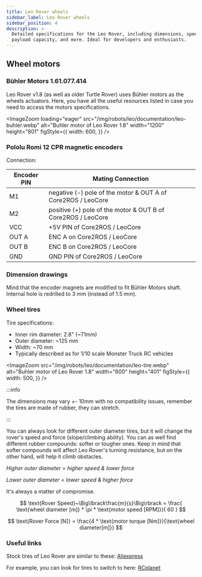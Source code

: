 ```yaml
---
title: Leo Rover wheels
sidebar_label: Leo Rover wheels
sidebar_position: 4
description: >
  Detailed specifications for the Leo Rover, including dimensions, speed,
  payload capacity, and more. Ideal for developers and enthusiasts.
---
```


## Wheel motors

### Bühler Motors 1.61.077.414

Leo Rover v1.8 (as well as older Turtle Rover) uses Bühler motors as the wheels
actuators. Here, you have all the useful resources listed in case you need to
access the motors specifications.

<ImageZoom
  loading="eager"
  src="/img/robots/leo/documentation/leo-buhler.webp"
  alt="Buhler motor of Leo Rover 1.8"
  width="1200"
  height="801"
  figStyle={{
    width: 600,
  }}
/>

<LinkButton
  url="http://www.mobot.pl/download/1_61_077_4xx_en.pdf"
  title="1.61.077.411 motor specification - mobot.pl"
/>

<LinkButton
  url="http://www.buehler-motor.pl/download/1_61_077_xxx_1.stp"
  title="1.61.077.411 motor CAD model - buehler-motor.pl"
/>

### Pololu Romi 12 CPR magnetic encoders

Connection:

| Encoder PIN | Mating Connection                                            |
| ----------- | ------------------------------------------------------------ |
| M1          | negative (-) pole of the motor & OUT A of Core2ROS / LeoCore |
| M2          | positive (+) pole of the motor & OUT B of Core2ROS / LeoCore |
| VCC         | +5V PIN of Core2ROS / LeoCore                                |
| OUT A       | ENC A on Core2ROS / LeoCore                                  |
| OUT B       | ENC B on Core2ROS / LeoCore                                  |
| GND         | GND PIN of Core2ROS / LeoCore                                |

### Dimension drawings

Mind that the encoder magnets are modified to fit Bühler Motors shaft. Internal
hole is redrilled to 3 mm (instead of 1.5 mm).

<LinkButton
  url="https://www.pololu.com/file/0J1210/romi-encoder-dimension-diagram.pdf"
  title="Romi 12 CPR encoder drawings - pololu.com"
/>

<LinkButton
  url="https://www.pololu.com/product/3542/resources"
  title="Romi 12 CPR encoder CAD model - pololu.com"
/>

### Wheel tires

Tire specifications:

- Inner rim diameter: 2.8" (~71mm)
- Outer diameter: ~125 mm
- Width: ~70 mm
- Typically described as for 1/10 scale Monster Truck RC vehicles

<ImageZoom
  src="/img/robots/leo/documentation/leo-tire.webp"
  alt="Buhler motor of Leo Rover 1.8"
  width="600"
  height="401"
  figStyle={{
    width: 500,
  }}
/>

:::info

The dimensions may vary +- 10mm with no compatibility issues, remember the tires
are made of rubber, they can stretch.

:::

You can always look for different outer diameter tires, but it will change the
rover's speed and force (slope/climbing ability). You can as well find different
rubber compounds: softer or tougher ones. Keep in mind that softer compounds
will affect Leo Rover's turning resistance, but on the other hand, will help it
climb obstacles.

_Higher outer diameter = higher speed & lower force_

_Lower outer diameter = lower speed & higher force_

It's always a matter of compromise.

$$
\text{Rover Speed}~\Big\lbrack\frac{m}{s}\Big\rbrack = \frac{ \text{wheel diameter [m]} * \pi * \text{motor speed [RPM]}}{ 60 }
$$

$$
\text{Rover Force [N]} = \frac{4 * \text{motor torque [Nm]}}{\text{wheel diameter[m]}}
$$

### Useful links

Stock tires of Leo Rover are similar to these:
[Aliexpress](https://www.aliexpress.com/i/32735892787.html)

For example, you can look for tires to switch to here:
[RCplanet](https://www.rcplanet.com/1-10-monster-truck-tires/)
